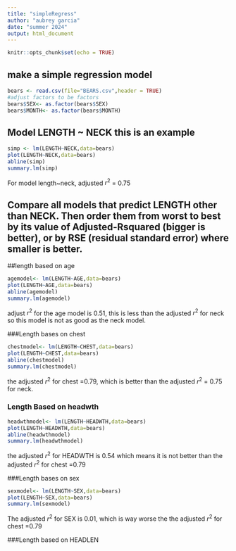```yaml
---
title: "simpleRegress"
author: "aubrey garcia"
date: "summer 2024"
output: html_document
---
```


```r
knitr::opts_chunk$set(echo = TRUE)
```

## make a simple regression model

```r
bears <- read.csv(file="BEARS.csv",header = TRUE)
#adjust factors to be factors
bears$SEX<- as.factor(bears$SEX)
bears$MONTH<- as.factor(bears$MONTH)
```

## Model LENGTH ~ NECK  this is an example  

```r
simp <- lm(LENGTH~NECK,data=bears)
plot(LENGTH~NECK,data=bears)
abline(simp)
summary.lm(simp)
```

For model length~neck, adjusted $r^2$ = 0.75


## Compare all models that predict LENGTH other than NECK. Then order them from worst to best by its value of Adjusted-Rsquared (bigger is better), or by RSE (residual standard error) where smaller is better. 


##length based on age

```r
agemodel<- lm(LENGTH~AGE,data=bears)
plot(LENGTH~AGE,data=bears)
abline(agemodel)
summary.lm(agemodel)
```

adjust $r^2$ for the age model is 0.51, this is less than the adjusted $r^2$ for neck so this model is not as good as the neck model. 

###Length bases on chest

```r
chestmodel<- lm(LENGTH~CHEST,data=bears)
plot(LENGTH~CHEST,data=bears)
abline(chestmodel)
summary.lm(chestmodel)
```
the adjusted $r^2$ for chest =0.79, which is better than the adjusted $r^2$ = 0.75 for neck.


### Length Based on headwth

```r
headwthmodel<- lm(LENGTH~HEADWTH,data=bears)
plot(LENGTH~HEADWTH,data=bears)
abline(headwthmodel)
summary.lm(headwthmodel)
```
the adjusted $r^2$ for HEADWTH is 0.54 which means it is not better than the adjusted $r^2$ for chest =0.79

###Length bases on sex
```r
sexmodel<- lm(LENGTH~SEX,data=bears)
plot(LENGTH~SEX,data=bears)
summary.lm(sexmodel)
```

The adjusted $r^2$ for SEX is 0.01, which is way worse the the adjusted $r^2$ for chest =0.79

###Length based on HEADLEN



